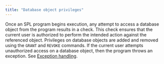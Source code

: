 ```yaml
---
title: "Database object privileges"
---
```


<div id="database_object_privileges" class="registered_link"></div>

Once an SPL program begins execution, any attempt to access a database object from the program results in a check. This check ensures that the current user is authorized to perform the intended action against the referenced object. Privileges on database objects are added and removed using the `GRANT` and `REVOKE` commands. If the current user attempts unauthorized access on a database object, then the program throws an exception. See [Exception handling](../../05_control_structures/07_exception_handling/#exception_handling).
